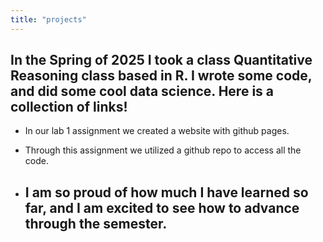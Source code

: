 ```yaml
---
title: "projects"
---
```

In the Spring of 2025 I took a class Quantitative Reasoning class based in R. I wrote some code, and did some cool data science. Here is a collection of links!
---
- In our lab 1 assignment we created a website with github pages. 

- Through this assignment we utilized a github repo to access all the code.

- I am so proud of how much I have learned so far, and I am excited to see how to advance through the semester.
---